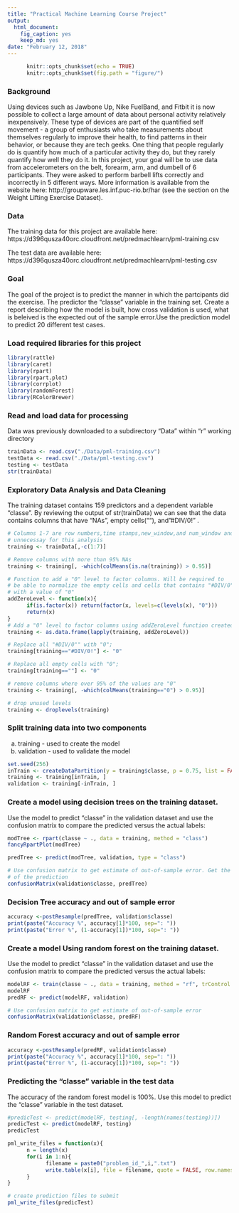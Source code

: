 ---
title: "Practical Machine Learning Course Project"
output: 
  html_document: 
    fig_caption: yes
    keep_md: yes
date: "February 12, 2018"
---

```{r setup, include=FALSE}
      knitr::opts_chunk$set(echo = TRUE)
      knitr::opts_chunk$set(fig.path = "figure/")
```

### Background

Using devices such as Jawbone Up, Nike FuelBand, and Fitbit it is now possible to collect a large amount of data about personal activity relatively inexpensively. These type of devices are part of the quantified self movement - a group of enthusiasts who take measurements about themselves regularly to improve their health, to find patterns in their behavior, or because they are tech geeks. One thing that people regularly do is quantify how much of a particular activity they do, but they rarely quantify how well they do it. In this project, your goal will be to use data from accelerometers on the belt, forearm, arm, and dumbell of 6 participants. They were asked to perform barbell lifts correctly and incorrectly in 5 different ways. More information is available from the website here: http://groupware.les.inf.puc-rio.br/har (see the section on the Weight Lifting Exercise Dataset).


### Data

The training data for this project are available here:  https://d396qusza40orc.cloudfront.net/predmachlearn/pml-training.csv

The test data are available here: 
https://d396qusza40orc.cloudfront.net/predmachlearn/pml-testing.csv


### Goal

The goal of the project is to predict the manner in which the partcipants did the exercise. The predictor the "classe" variable in the training set. Create a report describing how the model is built, how cross validation is used, what is beleived is the expected out of the sample error.Use the prediction model to predict 20 different test cases.

### Load required libraries for this project 

```{r libraries}
library(rattle)
library(caret)
library(rpart)
library(rpart.plot)
library(corrplot)
library(randomForest)
library(RColorBrewer)

```


### Read and load data for processing
Data was previously downloaded to a subdirectory "Data" within "r" working directory

```{r load_data}
trainData <- read.csv("./Data/pml-training.csv")
testData <- read.csv("./Data/pml-testing.csv")
testing <- testData
str(trainData)
```

### Exploratory Data Analysis and Data Cleaning 
The training dataset contains 159 predictors and a dependent variable "classe". By reviewing the 
output of str(trainData) we can see that the data contains columns that have "NAs", empty cells(""),
and "#DIV/0!" . 

```{r data_prep}
# Columns 1-7 are row numbers,time stamps,new_window,and num_window and are 
# unnecessay for this analysis
training <- trainData[,-c(1:7)]

# Remove columns with more than 95% NAs
training <- training[, -which(colMeans(is.na(training)) > 0.95)]

# Function to add a "0" level to factor columns. Will be required to 
# be able to normalize the empty cells and cells that contains "#DIV/0" 
# with a value of "0"
addZeroLevel <- function(x){
      if(is.factor(x)) return(factor(x, levels=c(levels(x), "0")))
      return(x)
}
# Add a "0" level to factor columns using addZeroLevel function created prior
training <- as.data.frame(lapply(training, addZeroLevel))

# Replace all "#DIV/0"" with "0"; 
training[training=="#DIV/0!"] <- "0"

# Replace all empty cells with "0"; 
training[training==""] <- "0"

# remove columns where over 95% of the values are "0"
training <- training[, -which(colMeans(training=="0") > 0.95)]

# drop unused levels
training <- droplevels(training)

```

### Split training data into two components 
a) training - used to create the model
b) validation - used to validate the  model

```{r data}
set.seed(256) 
inTrain <- createDataPartition(y = training$classe, p = 0.75, list = FALSE)
training <- training[inTrain, ]
validation <- training[-inTrain, ]
```

### Create a model using decision trees on the training dataset. 
Use the  model to predict "classe" in the validation dataset and use the confusion matrix to compare the predicted versus the actual labels:

```{r model_tree}

modTree <- rpart(classe ~ ., data = training, method = "class")
fancyRpartPlot(modTree)

predTree <- predict(modTree, validation, type = "class")

# Use confusion matrix to get estimate of out-of-sample error. Get the accuracy 
# of the prediction 
confusionMatrix(validation$classe, predTree)
```

### Decision Tree accuracy and out of sample error

```{r model_tree_accuracy_error}
accuracy <-postResample(predTree, validation$classe)
print(paste("Accuracy %", accuracy[1]*100, sep=": "))
print(paste("Error %", (1-accuracy[1])*100, sep=": "))
```

### Create a model Using random forest on the training dataset. 
Use the model to predict "classe" in the validation dataset and use the confusion matrix to compare the predicted versus the actual labels:

```{r model_random_forest}
modelRF <- train(classe ~ ., data = training, method = "rf", trControl = trainControl(method = "cv", 5), ntree = 250)
modelRF
predRF <- predict(modelRF, validation)

# Use confusion matrix to get estimate of out-of-sample error
confusionMatrix(validation$classe, predRF)
```

### Random Forest accuracy and out of sample error
  
```{r model_Random_Forest_accuracy_error}
accuracy <-postResample(predRF, validation$classe)
print(paste("Accuracy %", accuracy[1]*100, sep=": "))
print(paste("Error %", (1-accuracy[1])*100, sep=": "))
```

### Predicting the "classe" variable in the test data
The accuracy of the random forest model is 100%. Use this model to predict the "classe"
variable in the test dataset.

```{r report}
#predicTest <- predict(modelRF, testing[, -length(names(testing))])
predicTest <- predict(modelRF, testing)
predicTest

pml_write_files = function(x){
      n = length(x)
      for(i in 1:n){
            filename = paste0("problem_id_",i,".txt")
            write.table(x[i], file = filename, quote = FALSE, row.names = FALSE, col.names = FALSE)
      }
}

# create prediction files to submit
pml_write_files(predicTest)

```
